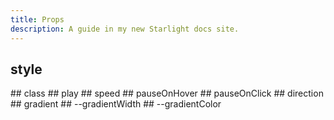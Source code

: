 ```yaml
---
title: Props
description: A guide in my new Starlight docs site.
---
```


<ViewTransitions />

## style
<PropDetail description="The inline style for the container div." type="string" defaultProp='""' />
## class
<PropDetail description="The name of the css class to style the container div." type="string" defaultProp='""' />
## play
<PropDetail description="Whether to play or pause the marquee." type="boolean" defaultProp="true" />
## speed
<PropDetail description="The speed of the marquee in pixels per second." type="number" defaultProp="100" />
## pauseOnHover
<PropDetail description="Whether to pause the marquee when hovered." type="boolean" defaultProp="false" />
## pauseOnClick
<PropDetail description="Whether to pause the marquee when clicked." type="boolean" defaultProp="false" />
## direction
<PropDetail description="The direction the marquee is sliding." type='"left" or "right"' defaultProp='"left"' />
## gradient
<PropDetail description="Whether to show a gradient on right and left." type="boolean" defaultProp="false" />
## --gradientWidth
<PropDetail description='The width of the gradient on either side: "10px", "25%", "2vw"' type="string" defaultProp="10%" />
## --gradientColor
<PropDetail description='The color of the gradient: "red", "rgba(245, 245, 245, 0.5"), "hsl(0, 100%, 50%)"' type="string" defaultProp="white" />

